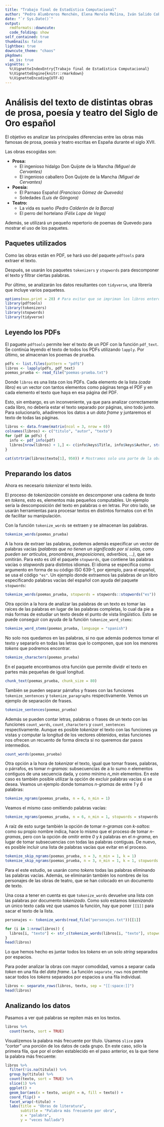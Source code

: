 ```yaml
---
title: "Trabajo final de Estadística Computacional"
author: "Pedro Alumbreros Menchén, Elena Merelo Molina, Iván Salido Cobo y Rubén Vílchez Valenzuela"
date: "`r Sys.Date()`"
output:
  rmdformats::downcute:
  code_folding: show
self_contained: true
thumbnails: false
lightbox: true
downcute_theme: "chaos"
pkgdown:
  as_is: true
vignette: >
  %\VignetteIndexEntry{Trabajo final de Estadística Computacional}
  %\VignetteEngine{knitr::rmarkdown}
  %\VignetteEncoding{UTF-8}
---
```

# Análisis del texto de distintas obras de prosa, poesía y teatro del Siglo de Oro español
El objetivo es analizar las principales diferencias entre las obras más famosas de prosa, poesía y teatro escritas en España durante el siglo XVII.

Las obras escogidas son:

- **Prosa:**
  - El ingenioso hidalgo Don Quijote de la Mancha *(Miguel de Cervantes)*
  - El ingenioso caballero Don Quijote de la Mancha *(Miguel de Cervantes)*
- **Poesía:**
  - El Parnaso Español *(Francisco Gómez de Quevedo)*
  - Soledades *(Luis de Góngora)*
- **Teatro:**
  - La vida es sueño *(Pedro Calderón de la Barca)*
  - El perro del hortelano *(Félix Lope de Vega)*

Además, se utilizará un pequeño repertorio de poemas de Quevedo para mostrar el uso de los paquetes.

## Paquetes utilizados

Como las obras están en PDF, se hará uso del paquete `pdftools` para extraer el texto.

Después, se usarán los paquetes `tokenizers` y `stopwords` para descomponer el texto y filtrar ciertas palabras.

Por último, se analizarán los datos resultantes con `tidyverse`, una librería que incluye varios paquetess.

```r
options(max.print = 20) # Para evitar que se impriman los libros enteros.
library(pdftools)
library(tokenizers)
library(stopwords)
library(tidyverse)
```

## Leyendo los PDFs

El paguete `pdftools` permite leer el texto de un PDF con la función `pdf_text`. Se continúa leyendo el texto de todos los PDFs utilizando `lapply`. Por último, se almacenan los poemas de prueba.

```r
pdfs <- list.files(pattern = "pdf$")
libros <- lapply(pdfs, pdf_text)
poemas_prueba <- read_file("poemas-prueba.txt")
```

Donde `libros` es una lista con los PDFs. Cada elemento de la lista *(cada libro)*
es un vector con tantos elementos como páginas tenga el PDF y en cada elemento
el texto que haya en esa página del PDF.

Esto, sin embargo, es un inconveniente, ya que para analizar correctamente cada libro, no debería estar el texto separado por páginas, sino todo junto.
Para solucionarlo, añadiremos los datos a un *data frame* y juntaremos el texto de todas las páginas.

```r
libros <- data.frame(matrix(ncol = 3, nrow = 0))
colnames(libros) <- c("titulo", "autor", "texto")
for (pdf in pdfs) {
  info <- pdf_info(pdf)
  libros[nrow(libros) + 1,] <- c(info$keys$Title, info$keys$Author, str_c(pdf_text(pdf), collapse = ""))
}

cat(strtrim(libros$texto[1], 950)) # Mostramos solo una parte de la obra.
```

## Preparando los datos

Ahora es necesario *tokenizar* el texto leído.

El proceso de *tokenización* consiste en descomponer una cadena de texto en *tokens*, esto es, elementos más pequeños computables. Un ejemplo sería la descomposición del texto en palabras o en letras.
Por otro lado, se usarán herramientas para procesar textos en distintos formatos con el fin de facilitar su manipulación.

Con la función `tokenize_words` se extraen y se almacenan las palabras.

```r
tokenize_words(poemas_prueba)
```

A la hora de extraer las palabras, podemos además especificar un vector de palabras vacías *(palabras que no tienen un significado por sí solas, como pueden ser artículos, pronombres, preposiciones, adverbios, ...)*, que se omitirán.
Para esto es útil el paquete `stopwords`, que contiene las palabras vacías o *stopwords* para distintos idiomas. El idioma se especifica como argumento en forma de su código ISO 639-1, por ejemplo, para el español, se usa el código `"es"`. Un ejemplo donde extraemos las palabras de un libro especificando palabras vacías del español con ayuda del paquete `stopwords`:

```r
tokenize_words(poemas_prueba, stopwords = stopwords::stopwords("es"))
```

Otra opción a la hora de analizar las palabras de un texto es tomar las raíces de las palabras en lugar de las palabras completas, lo cual da pie a más formas de estudiar un texto desde el punto de vista lingüístico. Esto se puede conseguir con ayuda de la función `tokenize_word_stems`:

```r
tokenize_word_stems(poemas_prueba, language = "spanish")
```

No solo nos quedamos en las palabras, si no que además podemos tomar el texto y separarlo en todas las letras que lo componen, que son los menores *tokens* que podremos encontrar.

```r
tokenize_characters(poemas_prueba)
```

En el paquete encontramos otra función que permite dividir el texto en partes más pequeñas de igual longitud.

```r
chunk_text(poemas_prueba, chunk_size = 80)
```

También se pueden separar párrafos y frases con las funciones `tokenize_sentences` y `tokenize_paragraphs` respectivamente. Vemos un ejemplo de separación de frases. 

```r
tokenize_sentences(poemas_prueba)
```

Además se pueden contar letras, palabras o frases de un texto con las funciones `count_words`, `count_characters` y `count_sentences` respectivamente.
Aunque es posible *tokenizar* el texto con las funciones ya vistas y computar la longitud de los vectores obtenidos, estas funciones nos ofrecen un recuento de forma directa si no queremos dar pasos intermedios.

```r
count_words(poemas_prueba)
```

Otra opción a la hora de *tokenizar* el texto, igual que tomar frases, palabras, o párrafos, es tomar *n-gramas*: subsecuencias de a lo sumo *n* elementos contiguos de una secuencia dada, y como mínimo *n_min* elementos. En este caso es también posible utilizar la opción de excluir palabras vacías si se desea. Veamos un ejemplo donde tomamos *n-gramas* de entre *1* y *6* palabras:

```r
tokenize_ngrams(poemas_prueba, n = 6, n_min = 1)
```

Veamos el mismo caso omitiendo palabras vacías:

```r
tokenize_ngrams(poemas_prueba, n = 6, n_min = 1, stopwords = stopwords::stopwords("es"))
```

A raíz de esto surge también la opción de tomar *n-gramas* con *k-saltos*: como su propio nombre indica, hace lo mismo que el proceso de tomar *n-gramas*, pero con la opción de omitir entre *0* y *k* palabras en el *n-grama*, en lugar de tomar subsecuencias con todas las palabras contiguas. De nuevo, es posible incluir una lista de palabras vacías que evitar en el proceso.

```r
tokenize_skip_ngrams(poemas_prueba, n = 3, n_min = 1, k = 1)
tokenize_skip_ngrams(poemas_prueba, n = 3, n_min = 1, k = 1, stopwords = stopwords::stopwords("es"))
```

Para el este estudio, se usarán como *tokens* todas las palabras eliminando las palabras vacías. Además, se eliminarán también los nombres de los personajes de las obras de teatro, que se han colocado en un documento de texto.

Una cosa a tener en cuenta es que `tokenize_words` devuelve una lista con las palabras por documento *tokenizado*. Como solo estamos *tokenizando* un único texto cada vez que usamos la función, hay que poner `[[1]]` para sacar el texto de la lista.

```r
personajes <- tokenize_words(read_file("personajes.txt"))[[1]]

for (i in 1:nrow(libros)) {
  libros[i, "texto"] <- str_c(tokenize_words(libros[i, "texto"], stopwords = c(stopwords::stopwords("es"), personajes))[[1]], collapse = " ")
}
head(libros)
```

Lo que hemos hecho es juntar todos los *tokens* en un solo *string* separados por espacios.

Para poder analizar la obras con mayor comodidad, vamos a separar cada *token* en una fila del *data frame*. La función `separate_rows` nos permite sacar todos los *tokens* separados por espacios a una fila individual.

```r
libros <- separate_rows(libros, texto, sep = "[[:space:]]")
head(libros)
```

## Analizando los datos

Pasamos a ver qué palabras se repiten más en los textos.

```r
libros %>% 
  count(texto, sort = TRUE)
```

Visualizemos la palabra más frecuente por título. Usamos `slice` para *“cortar”* una porción de los datos de cada grupo. En este caso, sólo la primera fila, que por el orden establecido en el paso anterior, es la que tiene la palabra más frecuente:

```r
libros %>% 
  filter(!is.na(titulo)) %>%
  group_by(titulo) %>%
  count(texto, sort = TRUE) %>%
  slice(1) %>%
  ggplot() +
  geom_bar(aes(x = texto, weight = n, fill = texto)) +
  coord_flip() +
  facet_wrap(~titulo) +
  labs(title = "Obras de literatura",
       subtitle = "Palabra más frecuente por obra",
       x = "palabra",
       y = "veces hallada")
```


